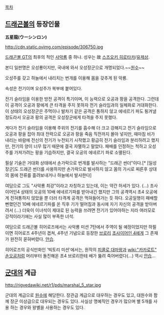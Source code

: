 [[목차]]
== [[드래곤볼]]의 등장인물 ==
'''五星龍(ウーシンロン)'''

http://cdn.static.ovimg.com/episode/306750.jpg

[[드래곤볼 GT]]의 최후의 적인 [[사악룡]] 중 하나. 성우는 故 [[스즈오키 히로타카]]/[[유제상]].

본디 일판명은 오성룡이지만, 국내에 와서 오성장군으로 개명되었다.~~[[원수]]~~

오성주를 갖고 하늘에서 내리치는 번개를 이용해 몸을 갖추게 된 악룡.

속성은 전기이며 오성주가 복부에 붙어있다.

전기 슬라임을 이용한 방전 공격이 특기이며, 이 능력으로 오공과 팡을 공격한다. 그런데 이 공격이 오공과 팡에게 큰 타격을 주지 못하자 전기 슬라임과의 일체화로 거대화한다. 이 상태의 오성장군은 주먹이나 발차기 같은 공격은 통하지 않고 에네르기 파도 튕겨낼 정도라서 오공과 팡의 공격은 오성장군에게 타격을 주지 못했다.

게다가 전기 슬라임을 이용해 주위의 전기를 흡수해 더 크고 강해지고 전기 슬라임으로 오공과 팡을 잡아 최대 전력으로 오공과 팡을 죽음 직전까지 몰아 넣지만, 때마침 비가 내리는 바람에 전신의 전기가 누전되기 시작했고 황급히 전기 슬라임과 분리하려고 했지만, 전기의 양이 너무 많기 때문에 결국 자멸하고 말았다. 
패배를 인정하는 척하고 오성주를 가져가려는 팡을 기습하지만, 결국 오공의 에네르기 파로 소멸된다. 

필살 기술은 거대화 상태에서 손가락으로 번개를 발사하는 "드래곤 썬더"이다.[* [일성장군]도 드래곤 썬더를 사용하지만 손가락으로 발사하지 않고 몸의 가시로 찌른후 상대의 몸에 전류를 흘려보내거나 하늘에서 발사한다]

여담으로 그도 "사악룡 최강"이라고 자칭하고 있는데, 이는 약간 허세가 있다. (...) 초사이어인4 상태의 오공의 10배 에네르기파를 받아내긴 했지만 그의 공격역시 초4 오공에게 전혀통하지 않았을 뿐 더러 타격계 공격은 먹혀들어가는 듯 하다. 오공일행이 패배할 뻔했던건 10배 에네르기파를 쏜 직후 기가 떨어짐과 동시에 자기 자신의 공격을 받아버려서 (...) 더욱이 이녀석이 제대로 된 능력을 쓰려면 전기가 있어야하는 지라 여러모로 강적이라기에는 사실 많이 부족한 녀석.

여담으로 드래곤볼 히어로즈에서는 사악룡 미션 7탄에서 주역이 될 예정이었지만 하필이면 히어로즈 4주년이 겹쳐, 4주년 기념으로 등장한 [[브로리]] [[초사이어인 4]]에게 그 존재가 완전히 묻혀버렸다. [[안습]].

히어로즈의 공식만화인 '빅토리 미션'에서는, 원작의 [[피콜로 대마왕]]과 [[wiki:"카카로트" 손오공]]처럼 머리부터 돌진해온 초4 브로리한테 배가 뚫려 죽어버렸다(...) 역시 [[안습]]...


== [[군대]]의 계급 ==
http://rigvedawiki.net/r1/pds/marshal_5_star.jpg

군대의 계급으로 [[원수]]에 해당한다. 장관급 계급으로 대우하는 경우도 있고, 대원수와 함께 장군 이상급으로 대우되는 경우도 있다. 
사실상 명예직인 경우가 많으며 별 5개를 사용 하는 경우와 왕별을 사용하는 경우도 있다.
